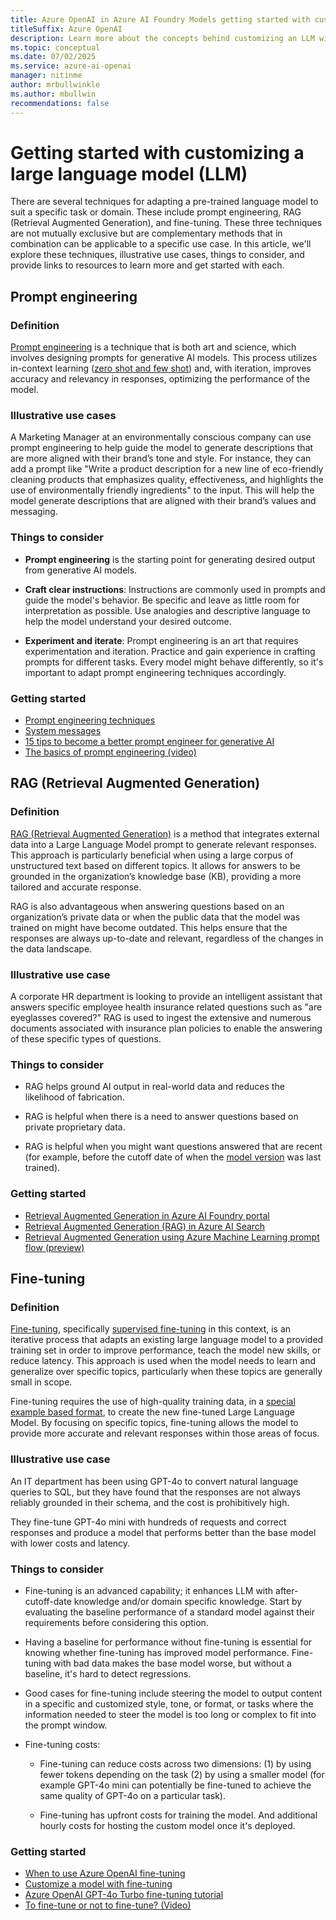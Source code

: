 ```yaml
---
title: Azure OpenAI in Azure AI Foundry Models getting started with customizing a large language model (LLM)
titleSuffix: Azure OpenAI
description: Learn more about the concepts behind customizing an LLM with Azure OpenAI.
ms.topic: conceptual
ms.date: 07/02/2025
ms.service: azure-ai-openai
manager: nitinme
author: mrbullwinkle
ms.author: mbullwin
recommendations: false
---
```


# Getting started with customizing a large language model (LLM)

There are several techniques for adapting a pre-trained language model to suit a specific task or domain. These include prompt engineering, RAG (Retrieval Augmented Generation), and fine-tuning. These three techniques are not mutually exclusive but are complementary methods that in combination can be applicable to a specific use case. In this article, we'll explore these techniques, illustrative use cases, things to consider, and provide links to resources to learn more and get started with each.

## Prompt engineering

### Definition

[Prompt engineering](./prompt-engineering.md) is a technique that is both art and science, which involves designing prompts for generative AI models. This process utilizes in-context learning ([zero shot and few shot](./prompt-engineering.md#examples)) and, with iteration, improves accuracy and relevancy in responses, optimizing the performance of the model.

### Illustrative use cases

A Marketing Manager at an environmentally conscious company can use prompt engineering to help guide the model to generate descriptions that are more aligned with their brand’s tone and style. For instance, they can add a prompt like "Write a product description for a new line of eco-friendly cleaning products that emphasizes quality, effectiveness, and highlights the use of environmentally friendly ingredients" to the input. This will help the model generate descriptions that are aligned with their brand’s values and messaging.

### Things to consider

- **Prompt engineering** is the starting point for generating desired output from generative AI models.

- **Craft clear instructions**: Instructions are commonly used in prompts and guide the model's behavior. Be specific and leave as little room for interpretation as possible. Use analogies and descriptive language to help the model understand your desired outcome.

- **Experiment and iterate**: Prompt engineering is an art that requires experimentation and iteration. Practice and gain experience in crafting prompts for different tasks. Every model might behave differently, so it's important to adapt prompt engineering techniques accordingly.

### Getting started

- [Prompt engineering techniques](./prompt-engineering.md)
- [System messages](./advanced-prompt-engineering.md)
- [15 tips to become a better prompt engineer for generative AI](https://techcommunity.microsoft.com/t5/ai-azure-ai-services-blog/15-tips-to-become-a-better-prompt-engineer-for-generative-ai/ba-p/3882935)
- [The basics of prompt engineering (video)](https://www.youtube.com/watch?v=e7w6QV1NX1c)

## RAG (Retrieval Augmented Generation)

### Definition 

[RAG (Retrieval Augmented Generation)](../../../ai-foundry/concepts/retrieval-augmented-generation.md) is a method that integrates external data into a Large Language Model prompt to generate relevant responses. This approach is particularly beneficial when using a large corpus of unstructured text based on different topics. It allows for answers to be grounded in the organization’s knowledge base (KB), providing a more tailored and accurate response.

RAG is also advantageous when answering questions based on an organization’s private data or when the public data that the model was trained on might have become outdated. This helps ensure that the responses are always up-to-date and relevant, regardless of the changes in the data landscape.

### Illustrative use case

A corporate HR department is looking to provide an intelligent assistant that answers specific employee health insurance related questions such as "are eyeglasses covered?" RAG is used to ingest the extensive and numerous documents associated with insurance plan policies to enable the answering of these specific types of questions.

### Things to consider

- RAG helps ground AI output in real-world data and reduces the likelihood of fabrication.

- RAG is helpful when there is a need to answer questions based on private proprietary data.

- RAG is helpful when you might want questions answered that are recent (for example, before the cutoff date of when the [model version](./models.md) was last trained).

### Getting started

- [Retrieval Augmented Generation in Azure AI Foundry portal](../../../ai-foundry/concepts/retrieval-augmented-generation.md)
- [Retrieval Augmented Generation (RAG) in Azure AI Search](/azure/search/retrieval-augmented-generation-overview)
- [Retrieval Augmented Generation using Azure Machine Learning prompt flow (preview)](/azure/machine-learning/concept-retrieval-augmented-generation)

## Fine-tuning

### Definition

[Fine-tuning](../how-to/fine-tuning.md), specifically [supervised fine-tuning](https://techcommunity.microsoft.com/t5/ai-azure-ai-services-blog/fine-tuning-now-available-with-azure-openai-service/ba-p/3954693?lightbox-message-images-3954693=516596iC5D02C785903595A) in this context, is an iterative process that adapts an existing large language model to a provided training set in order to improve performance, teach the model new skills, or reduce latency. This approach is used when the model needs to learn and generalize over specific topics, particularly when these topics are generally small in scope.

Fine-tuning requires the use of high-quality training data, in a [special example based format](../how-to/fine-tuning.md#example-file-format), to create the new fine-tuned Large Language Model. By focusing on specific topics, fine-tuning allows the model to provide more accurate and relevant responses within those areas of focus.

### Illustrative use case

An IT department has been using GPT-4o to convert natural language queries to SQL, but they have found that the responses are not always reliably grounded in their schema, and the cost is prohibitively high.

They fine-tune GPT-4o mini with hundreds of requests and correct responses and produce a model that performs better than the base model with lower costs and latency.

### Things to consider

- Fine-tuning is an advanced capability; it enhances LLM with after-cutoff-date knowledge and/or domain specific knowledge. Start by evaluating the baseline performance of a standard model against their requirements before considering this option.

- Having a baseline for performance without fine-tuning is essential for knowing whether fine-tuning has improved model performance. Fine-tuning with bad data makes the base model worse, but without a baseline, it's hard to detect regressions.

- Good cases for fine-tuning include steering the model to output content in a specific and customized style, tone, or format, or tasks where the information needed to steer the model is too long or complex to fit into the prompt window.

- Fine-tuning costs:

  - Fine-tuning can reduce costs across two dimensions: (1) by using fewer tokens depending on the task (2) by using a smaller model (for example GPT-4o mini can potentially be fine-tuned to achieve the same quality of GPT-4o on a particular task).

  - Fine-tuning has upfront costs for training the model. And additional hourly costs for hosting the custom model once it's deployed.

### Getting started

- [When to use Azure OpenAI fine-tuning](./fine-tuning-considerations.md)
- [Customize a model with fine-tuning](../how-to/fine-tuning.md)
- [Azure OpenAI GPT-4o Turbo fine-tuning tutorial](../tutorials/fine-tune.md)
- [To fine-tune or not to fine-tune? (Video)](https://www.youtube.com/watch?v=0Jo-z-MFxJs)
